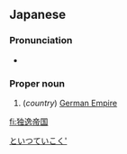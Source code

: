 ==Japanese==
{{ja-kanjitab|sort=どいつていこく}}

===Pronunciation===
* {{ja-pron|どいつ ていこく}}

===Proper noun===
{{ja-pos|proper|どいつ ていこく|kyu=獨逸帝國}}

# (''country'') [[German Empire]]

[[Category:ja:Countries|といつていこく']]

[[fi:独逸帝国]]